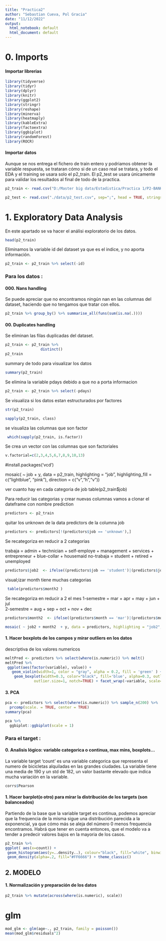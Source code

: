 ```yaml
---
title: "Practica2"
author: "Sebastian Cueva, Pol Gracia"
date: "11/12/2022"
output:
  html_notebook: default
  html_document: default
---
```


# 0. Imports

#### Importar librerias

```r
library(tidyverse)
library(tidyr)
library(dplyr)
library(knitr)
library(ggplot2)
library(stringr)
library(reshape)
library(minerva)
library(heatmaply)
library(kableExtra)
library(factoextra)
library(ggbiplot)
library(randomForest)
library(ROCR)

```

#### Importar datos

Aunque se nos entrega el fichero de train entero y podriamos obtener la variable respuesta, se trataran cómo si de un caso real se tratara, y todo el EDA y el training se usara solo el p2_train. El p2_test se usara únicamente para validar los resultados al final de todo de la practica.

```r
p2_train <- read.csv("D:/Master big data/Estadistica/Practica 1/P2-BANK-STUDENTS (1)/P2-BANK-STUDENTS/p2_train.csv", head = TRUE, sep=";", stringsAsFactors=TRUE)

p2_test <- read.csv("./data/p2_test.csv", sep=";", head = TRUE, stringsAsFactors=TRUE)
```


# 1. Exploratory Data Analysis

En este apartado se va hacer el análisi exploratorio de los datos.


```r
head(p2_train)
```

Eliminamos la variable id del dataset ya que es el indice, y no aporta información.

```r
p2_train <- p2_train %>% select(-id)
```

### Para los datos : 

#### 000. Nans handling

Se puede apreciar que no encontramos ningún nan en las columnas del dataset, haciendo que no tengamos que tratar con ellos.

```r
p2_train %>% group_by() %>% summarise_all(funs(sum(is.na(.))))
```

#### 00. Duplicates handling

Se eliminan las filas duplicadas del dataset.

```r
p2_train <- p2_train %>%
                distinct()
p2_train
```

summary de todo para visualizar los datos


```r
summary(p2_train) 
```

Se elimina la variable pdays debido a que no a porta informacion

```r
p2_train <- p2_train %>% select(-pdays)
```

Se visualiza si los datos estan estructurados por factores
```r
str(p2_train)

sapply(p2_train, class) 
```
se visualiza las columnas que son factor 

```r
 which(sapply(p2_train, is.factor))
```


Se crea un vector con las columnas que son factoriales 

```r
v.factorial=c(2,3,4,5,6,7,8,9,10,13)
```


#install.packages('vcd')

mosaic( ~ job + y, data = p2_train, highlighting = "job", highlighting_fill = c("lightblue", "pink"), direction = c("v","h","v"))



  
  ver cuanto hay en cada categoria de job
  table(p2_train$job)
  
 Para reducir las categorias y crear nuevas columnas vamos a clonar el dateframe con nombre prediction
 
```r
predictors <- p2_train
```
 quitar los unknown de la data predictors de la columna job
 
```r

predictors <- predictors[!(predictors$job == 'unknown'),]
```
 
Se recategoriza en reducir a 2 categorias 

trabaja = admin + technician + self-employe + management + services + entrepreneur + blue-collar + housemaid
no-trabaja = student +  retired + unemployed


```r
predictors$job2  <- ifelse((predictors$job == 'student')|(predictors$job == 'retired')|(predictors$job == 'unemployed'),'no-work','work')

```

visual;izar month tiene muchas categorias
```r
 table(predictors$month2 )
```


Se recategoriza en reducir a 2 el mes
1-semestre = mar + apr + may + jun + jul  
2-semestre = aug + sep + oct + nov + dec  



```r
predictors$month2  <- ifelse((predictors$month == 'mar')|(predictors$month == 'apr')|(predictors$month == 'may')|(predictors$month == 'jun')|(predictors$month == 'jul'),'1-semestre','2-semestre')
```




```r
mosaic( ~ job2 + month2  + y, data = predictors, highlighting = "job2", highlighting_fill = c("lightblue", "pink"), direction = c("v","h","v"))
```
#### 1. Hacer boxplots de los campos y mirar outliers en los datos

descriptiva de los valores numericos


```r
meltPred <- predictors %>% select(where(is.numeric)) %>% melt()
meltPred %>%
 ggplot(aes(factor(variable), value)) +
   geom_violin(width=1, color = "gray", alpha = 0.2, fill = 'green' ) +
    geom_boxplot(width=0.3, color="black", fill='blue', alpha=0.3, outlier.colour="red", outlier.shape=8,
             outlier.size=1, notch=TRUE) + facet_wrap(~variable, scale="free")
```

#### 3. PCA 

```r
pca <- predictors %>% select(where(is.numeric)) %>% sample_n(200) %>%
  prcomp(scale. = TRUE, center = TRUE)
summary(pca)
```


```r
pca %>% 
  ggbiplot::ggbiplot(scale = 1)
```


### Para el target : 

#### 0. Analisis lógico: variable categorica o continua, max mins, boxplots...


La variable target 'count' es una variable categorica que representa el numero de bicicletas alquiladas en las grandes ciudades. La variable tiene una media de 190 y un std de 182, un valor bastante elevado que indica mucha variación en la variable.
```r
corrs$Pearson
```

#### 1. Hacer barplot(o otro) para mirar la distribución de los targets (son balanceados)

Partiendo de la base que la variable target es continua, podemos apreciar que la frequencia de la misma sigue una distribución parecida a la exponencial, ya que cómo más se aleja del número 0 menos frequencia encontramos.
Habrá que tener en cuenta entonces, que el modelo va a tender a predecir valores bajos en la mayoria de los casos.

```r
p2_train %>%
ggplot( aes(x=count)) + 
 geom_histogram(aes(y=..density..), colour="black", fill="white", binwidth = 20)+
 geom_density(alpha=.2, fill="#FF6666") + theme_classic()
```

## 2. MODELO

#### 1. Normalización y preparación de los datos

```r

p2_train %>% mutate(across(where(is.numeric), scale))
```


# glm

```r
mod_glm <- glm(age~., p2_train, family = poisson())
mean(mod_glm$residuals^2)
```

